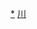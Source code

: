 <div style="position: relative" class="center">
{{Image label begin|image=Administrative Division Ya'an.png|width={{{1|405}}}|link=}} 
{{Image label|x=1160|y=1260|scale={{{1|405}}}/1620|text=[[雨城区|<span style="color: black;">'''雨城区'''</span>]]}}
{{Image label|x=1370|y=1030|scale={{{1|405}}}/1620|text=[[名山区|<span style="color: black;">'''名山区'''</span>]]}}
{{Image label|x=790|y=1530|scale={{{1|405}}}/1620|text=[[荥经县|<span style="color: black;">'''荥经县'''</span>]]}}
{{Image label|x=740|y=1900|scale={{{1|405}}}/1620|text=[[汉源县|<span style="color: black;">'''汉源县'''</span>]]}}
{{Image label|x=370|y=2180|scale={{{1|405}}}/1620|text=[[石棉县|<span style="color: black;">'''石棉县'''</span>]]}}
{{Image label|x=680|y=1070|scale={{{1|405}}}/1620|text=[[天全县|<span style="color: black;">'''天全县'''</span>]]}}
{{Image label|x=1200|y=590|scale={{{1|405}}}/1620|text={{vtext|[[芦山县|<span style="color: black;">'''芦山县'''</span>]]}}}}
{{Image label|x=820|y=470|scale={{{1|405}}}/1620|text=[[宝兴县|<span style="color: black;">'''宝兴县'''</span>]]}}
</div>
<noinclude>
[[Category:雅安行政区划|*]]
[[Category:中华人民共和国地级行政区划图|川]]
</noinclude>
